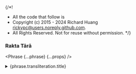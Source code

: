 {/*!
 * All the code that follow is
 * Copyright (c) 2015 - 2024 Richard Huang <rickypc@users.noreply.github.com>.
 * All Rights Reserved. Not for reuse without permission.
 */}


### Rakta Tārā

<Phrase {...phrase} {...props} />

<details>
  <summary>{phrase.transliteration.title}</summary>
  <div>
    Tārā’s red form represents her powers of magnetization, subjugation,
    and the transformation of desire into enlightened activity.

    <MultiLingual {...phrase} />
  </div>
</details>
